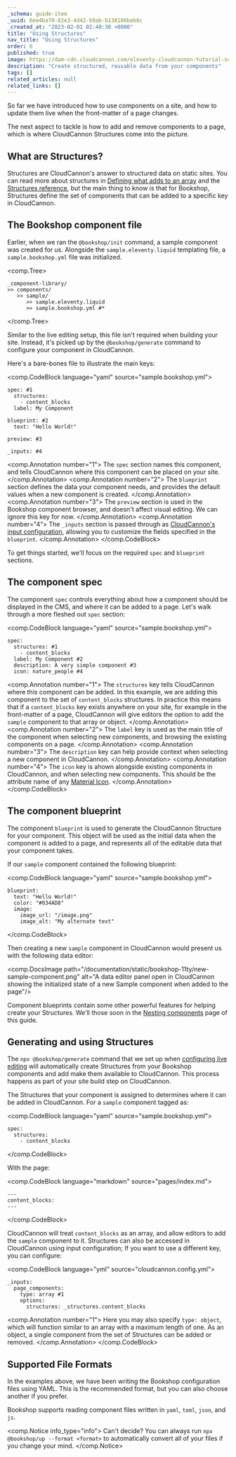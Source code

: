 ```yaml
---
_schema: guide-item
_uuid: 6ee4ba70-82e3-4d42-b9ab-b138106beb8c
_created_at: "2023-02-01 02:40:30 +0000"
title: "Using Structures"
nav_title: "Using Structures"
order: 6
published: true
image: https://dam-cdn.cloudcannon.com/eleventy-cloudcannon-tutorial-social.png
description: "Create structured, reusable data from your components"
tags: []
related_articles: null
related_links: []
---
```


So far we have introduced how to use components on a site,
and how to update them live when the front-matter of a page changes.

The next aspect to tackle is how to add and remove components to a page,
which is where CloudCannon Structures come into the picture.

## What are Structures?

Structures are CloudCannon's answer to structured data on static sites. You can read more
about structures in [Defining what adds to an array](/documentation/articles/defining-what-adds-to-an-array-with-array-structures/#structures)
and the [Structures reference](/documentation/articles/array-structures-reference/), but the main
thing to know is that for Bookshop, Structures define the set of components that can be
added to a specific key in CloudCannon.

## The Bookshop component file

Earlier, when we ran the `@bookshop/init` command, a sample component was created for us.
Alongside the `sample.eleventy.liquid` templating file, a `sample.bookshop.yml` file was initialized.

<comp.Tree>
```
_component-library/
>> components/
   >> sample/
      >> sample.eleventy.liquid
      >> sample.bookshop.yml #*
```
</comp.Tree>

Similar to the live editing setup, this file isn't required when building your site.
Instead, it's picked up by the `@bookshop/generate` command to configure your component in CloudCannon.

Here's a bare-bones file to illustrate the main keys:

<comp.CodeBlock language="yaml" source="sample.bookshop.yml">
```
spec: #1
  structures:
    - content_blocks
  label: My Component

blueprint: #2
  text: "Hello World!"

preview: #3

_inputs: #4
```
<comp.Annotation number="1">
  The `spec` section names this component, and tells CloudCannon where this component can be placed on your site.
</comp.Annotation>
<comp.Annotation number="2">
  The `blueprint` section defines the data your component needs, and provides the default values when a new component is created.
</comp.Annotation>
<comp.Annotation number="3">
  The `preview` section is used in the Bookshop component browser, and doesn't affect visual editing. We can ignore this key for now.
</comp.Annotation>
<comp.Annotation number="4">
  The `_inputs` section is passed through as [CloudCannon's input configuration](/documentation/articles/how-to-choose-what-input-is-used-in-the-data-editor/),
  allowing you to customize the fields specified in the `blueprint`.
</comp.Annotation>
</comp.CodeBlock>

To get things started, we'll focus on the required `spec` and `blueprint` sections.

## The component spec

The component `spec` controls everything about how a component should be displayed in the CMS,
and where it can be added to a page. Let's walk through a more fleshed out `spec` section:

<comp.CodeBlock language="yaml" source="sample.bookshop.yml">
```
spec:
  structures: #1
    - content_blocks
  label: My Component #2
  description: A very simple component #3
  icon: nature_people #4
```
<comp.Annotation number="1">
  The `structures` key tells CloudCannon where this component can be added. In this example,
  we are adding this component to the set of `content_blocks` structures.
  In practice this means that if a `content_blocks` key exists anywhere on your site,
  for example in the front-matter of a page, CloudCannon will give editors the option to add
  the `sample` component to that array or object.
</comp.Annotation>
<comp.Annotation number="2">
  The `label` key is used as the main title of the component when selecting new components,
  and browsing the existing components on a page.
</comp.Annotation>
<comp.Annotation number="3">
  The `description` key can help provide context when selecting a new component in CloudCannon.
</comp.Annotation>
<comp.Annotation number="4">
  The `icon` key is ahown alongside existing components in CloudCannon, and when selecting new components.
  This should be the attribute name of any [Material Icon](https://fonts.google.com/icons).
</comp.Annotation>
</comp.CodeBlock>

## The component blueprint

The component `blueprint` is used to generate the CloudCannon Structure for your component. 
This object will be used as the initial data when the component is added to a page, and represents
all of the editable data that your component takes.

If our `sample` component contained the following blueprint:

<comp.CodeBlock language="yaml" source="sample.bookshop.yml">
```
blueprint:
  text: "Hello World!"
  color: "#034AD8"
  image:
    image_url: "/image.png"
    image_alt: "My alternate text"
```
</comp.CodeBlock>

Then creating a new `sample` component in CloudCannon would present us with the following data editor:

<comp.DocsImage path="/documentation/static/bookshop-11ty/new-sample-component.png" alt="A data editor panel open in CloudCannon showing the initialized state of a new Sample component when added to the page"/>

Component blueprints contain some other powerful features for helping create your Structures. We'll those soon
in the [Nesting components](/documentation/guides/bookshop-eleventy-guide/nesting-components/) page of this guide.

## Generating and using Structures

The `npx @bookshop/generate` command that we set up when [configuring live editing](/documentation/guides/bookshop-eleventy-guide/configuring-live-editing/)
will automatically create Structures from your Bookshop components and add make them available to CloudCannon. This process happens as part of your site build step on CloudCannon.

The Structures that your component is assigned to determines where it can be added in CloudCannon.
For a `sample` component tagged as:

<comp.CodeBlock language="yaml" source="sample.bookshop.yml">
```
spec:
  structures:
    - content_blocks
```
</comp.CodeBlock>

With the page:

<comp.CodeBlock language="markdown" source="pages/index.md">
```
---
content_blocks:
---
```
</comp.CodeBlock>

CloudCannon will treat `content_blocks` as an array, and allow editors to add the `sample` component to it. 
Structures can also be accessed in CloudCannon using input configuration; If you want to use a different key,
you can configure:

<comp.CodeBlock language="yml" source="cloudcannon.config.yml">
```
_inputs:
  page_components:
    type: array #1
    options:
      structures: _structures.content_blocks
```
<comp.Annotation number="1">
  Here you may also specify `type: object`, which will function similar to an array with a maximum length of one.
  As an object, a single component from the set of Structures can be added or removed.
</comp.Annotation>
</comp.CodeBlock>

## Supported File Formats

In the examples above, we have been writing the Bookshop 
configuration files using YAML. This is the recommended format, but you 
can also choose another if you prefer.

Bookshop supports reading component files written in `yaml`, `toml`, `json`, and `js`.

<comp.Notice info_type="info">
  Can't decide? You can always run `npx @bookshop/up --format <format>`
  to automatically convert all of your files if you change your mind.
</comp.Notice>
